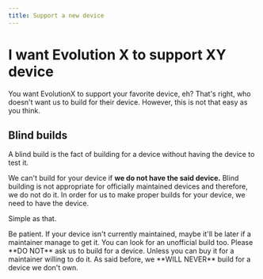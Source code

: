 ```yaml
---
title: Support a new device
---
```



# I want Evolution X to support XY device

You want EvolutionX to support your favorite device, eh?
That's right, who doesn't want us to build for their device. However, this is not that easy as you think.

## Blind builds

<Callout type="info">
  A blind build is the fact of building for a device without having the device
  to test it.
</Callout>

We can't build for your device if **we do not have the said device.**
Blind building is not appropriate for officially maintained devices and therefore, we do not do it. In order for us to make proper builds for your device, we need to have the device.

Simple as that.

<Callout type="success">
  Be patient. If your device isn't currently maintained, maybe it'll be later if
  a maintainer manage to get it. You can look for an unofficial build too.
</Callout>

<Callout type="warning">
  Please **DO NOT** ask us to build for a device. Unless you can buy it for a
  maintainer willing to do it. As said before, we **WILL NEVER** build for a
  device we don't own.
</Callout>

